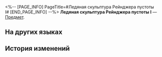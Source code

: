 <%-- [PAGE_INFO]
PageTitle=#Ледяная скульптура Рейнджера пустоты I#
[END_PAGE_INFO] --%>
{{Предмет Инфобокс
|id          = 250031
|Изображение = Предмет Ледяная скульптура Рейнджера пустоты I.png
|Тип         = 
|Инвентарь   = 
|Редкость    = 1
|Эффект      = 
|Описание    = 
}}
'''Ледяная скульптура Рейнджера пустоты I''' — [[Предмет]].

==На других языках==
{{На других языках
|en   = Voidranger Ice Sculpture (I)
|zhs  = 虚卒冰雕•其一
|zht  = 虛卒冰雕•其一
|ja   = ヴォイドレンジャーの氷像・その1
|ko   = 허졸 얼음 조각•1
|es   = Escultura de hielo de un Explorador del Vacío 1
|fr   = Sculpture de glace d'un Ranger du néant (I)
|ru   = Ледяная скульптура Рейнджера пустоты I
|th   = รูปแกะสลักน้ำแข็ง Voidranger 1
|vi   = Tượng Băng Chiến Binh Hư Không 1
|de   = Eisskulptur von Leeren-Ranger I
|id   = Patung Es Voidranger (Bagian 1)
|pt   = Escultura de Gelo do Guarda-Vazio (I)
}}

==История изменений==
{{История изменений|3.5}}